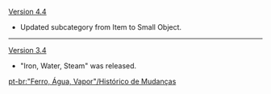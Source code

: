 {{Change History/Header}}
[[Version 4.4]]
* Updated subcategory from Item to Small Object.
----
[[Version 3.4]]
* "Iron, Water, Steam" was released.
<noinclude>
[[pt-br:"Ferro, Água, Vapor"/Histórico de Mudanças]]
</noinclude>